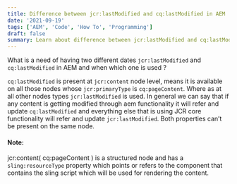 ```yaml
---
title: Difference between jcr:lastModified and cq:lastModified in AEM
date: '2021-09-19'
tags: ['AEM', 'Code', 'How To', 'Programming']
draft: false
summary: Learn about difference between jcr:lastModified and cq:lastModified in AEM
---
```


What is a need of having two different dates `jcr:lastModified` and `cq:lastModified` in AEM and when which one is used ?

`cq:lastModified` is present at `jcr:content` node level, means it is available on all those nodes whose `jcr:primaryType` is `cq:pageContent`. Where as at all other nodes types `jcr:lastModified` is used. In general we can say that if any content is getting modified through aem functionality it will refer and update `cq:lastModified` and everything else that is using JCR core functionality will refer and update `jcr:lastModified`. Both properties can’t be present on the same node.

#### Note:

jcr:content( cq:pageContent ) is a structured node and has a `sling:resourceType` property which points or refers to the component that contains the sling script which will be used for rendering the content.
